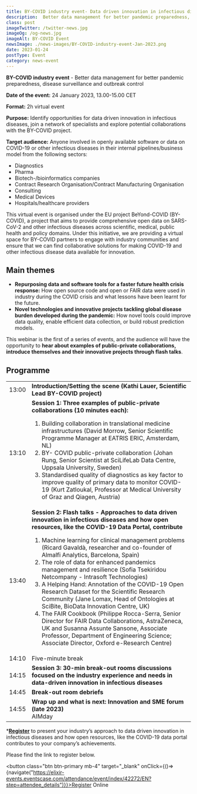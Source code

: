 ```yaml
---
title: BY-COVID industry event- Data driven innovation in infectious diseases
description:  Better data management for better pandemic preparedness, disease surveillance and outbreak control
class: post
imageTwitter: /twitter-news.jpg
imageOg: /og-news.jpg
imageAlt: BY-COVID Event
newsImage: ./news-images/BY-COVID-industry-event-Jan-2023.png
date: 2023-01-24
postType: Event
category: news-event
---
```



**BY-COVID industry event** - Better data management for better pandemic preparedness, disease surveillance and outbreak control

**Date of the event:** 24 January 2023, 13.00-15.00 CET
 
**Format:** 2h virtual event
 
**Purpose:** Identify opportunities for data driven innovation in infectious diseases, join a network of specialists and explore potential collaborations with the BY-COVID project.

**Target audience:** Anyone involved in openly available software or data on COVID-19 or other infectious diseases in their internal pipelines/business model from the following sectors:

* Diagnostics
* Pharma
* Biotech-/bioinformatics companies 
* Contract Research Organisation/Contract Manufacturing Organisation
* Consulting
* Medical Devices
* Hospitals/healthcare providers

​​This virtual event is organised under the EU project BeYond-COVID (BY-COVID), a project that aims to provide comprehensive open data on SARS-CoV-2 and other infectious diseases across scientific, medical, public health and policy domains. Under this initiative, we are providing a virtual space for BY-COVID partners to engage with industry communities and ensure that we can find collaborative solutions for making COVID-19 and other infectious disease data available for innovation.

## Main themes

* <strong>Repurposing data and software tools for a faster future health crisis response:</strong> How open source code and open or FAIR data were used in industry during the COVID crisis and what lessons have been learnt for the future.
* <strong>Novel technologies and innovative projects tackling global disease burden developed during the pandemic:</strong> How novel tools could improve data quality, enable efficient data collection, or build robust prediction models.
 
This webinar is the first of a series of events, and the audience will have the opportunity to **hear about examples of public-private collaborations, introduce themselves and their innovative projects through flash talks**. 

## Programme

<Table striped bordered table-responsive>
  <tbody>
    <tr>
     <td class="py-3">13:00</td>
      <td class="py-3"><strong>Introduction/Setting the scene (Kathi Lauer, Scientific Lead BY-COVID project)</strong></td>
    </tr>
    <tr>
     <td class="py-3">13:10</td>
      <td class="py-3"><strong>Session 1: Three examples of public-private collaborations (10 minutes each):</strong>
       <ol>
<li>Building collaboration in translational medicine infrastructures (David Morrow, Senior Scientific Programme Manager at EATRIS ERIC, Amsterdam, NL)</li>            
<li>BY- COVID public-private collaboration (Johan Rung, Senior Scientist at SciLifeLab Data Centre, Uppsala University, Sweden)</li>
<li>Standardised quality of diagnostics as key factor to improve quality of primary data to monitor COVID-19 (Kurt Zatloukal, Professor at Medical University of Graz and Qiagen, Austria)</li>
       </ol></td>
    </tr>
    <tr>
     <td class="py-3">13:40</td>
      <td class="py-3"><strong>Session 2: Flash talks - Approaches to data driven innovation in infectious diseases and how open resources, like the COVID-19 Data Portal, contribute</strong> 
       <ol>
<li>Machine learning for clinical management problems  (Ricard Gavaldà, researcher and co-founder of Almalfi Analytics, Barcelona, Spain)</li>
<li>The role of data for enhanced pandemics management and resilience (Sofia Tsekiridou Netcompany - Intrasoft Technologies)</li>
<li>A Helping Hand: Annotation of the COVID-19 Open Research Dataset for the Scientific Research Community (Jane Lomax, Head of Ontologies at SciBite, BioData Innovation Centre, UK)</li>
<li>The FAIR Cookbook (Philippe Rocca-Serra, Senior Director for FAIR Data Collaborations, AstraZeneca, UK and Susanna Assunte Sansone, Associate Professor, Department of Engineering Science; Associate Director, Oxford e-Research Centre)</li>
        </ol>
</td>
    </tr>
    <tr>
     <td class="py-3">14:10 </td>
     <td class="py-3">Five-minute break</td>
    </tr>
    <tr>
     <td class="py-3">14:15</td>
      <td class="py-3"><strong>Session 3: 30-min break-out rooms discussions focused on the industry experience and needs in data-driven innovation in infectious diseases</strong>
</td>
    </tr>
    <tr>
     <td class="py-3">14:45</td>
     <td class="py-3"><strong>Break-out room debriefs</strong></td>
    </tr>
    <tr>
     <td class="py-3">14:55</td>
     <td class="py-3"><div><strong>Wrap up and what is next: Innovation and SME forum (late 2023)</strong></div>
      <div>AIMday</div>
</td>
    </tr>
  </tbody>
</Table>


***[Register](https://elixir-events.eventscase.com/attendance/event/index/42272/EN?step=attendee_details)** to present your industry’s approach to data driven innovation in infectious diseases and how open resources, like the COVID-19 data portal contributes to your company’s achievements.

Please find the link to register below.


<button class="btn btn-primary mb-4" target="_blank" onClick={()=>{navigate("https://elixir-events.eventscase.com/attendance/event/index/42272/EN?step=attendee_details")}}>Register Online</button>



